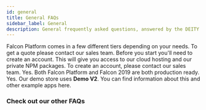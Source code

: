 ```yaml
---
id: general
title: General FAQs
sidebar_label: General
description: General frequently asked questions, answered by the DEITY team.
---
```



<Accordion title="How much does Falcon Platform cost?">
  Falcon Platform comes in a few different tiers depending on your needs. To get a quote please <Link href="https://deity.io/contact">contact our sales team</Link>.
</Accordion>

<Accordion title="How do I get started?">
  Before you start you'll need to create an account. This will give you access to our cloud hosting and our private NPM packages. To create an account, please <Link href="https://deity.io/contact">contact our sales team</Link>.
</Accordion>

<Accordion title="Is Falcon production ready?">
  Yes. Both Falcon Platform and Falcon 2019 are both production ready.
</Accordion>

<Accordion title="Can I use the same code as demo.deity.io?">
  Yes. Our demo store uses <strong>Demo V2</strong>. You can find information about this and other example apps <Link to="/docs/platform/getting-started/create">here</Link>.
</Accordion>

### Check out our other FAQs
<Categories />
